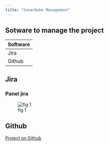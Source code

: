 ```yaml
---
title: "SonarQube Management"
---
```


## Sotware to manage the project

|Software|
|:-      |
|Jira    |
|Github  |


## Jira

:::{.callout-note  collapse="false" }

### Panel jira

![fig 1](images/jira1.PNG)
:::


## Github

[Project on Github](https://github.com/rarmerosoft/sonarqubecifolavioleta){.external} 